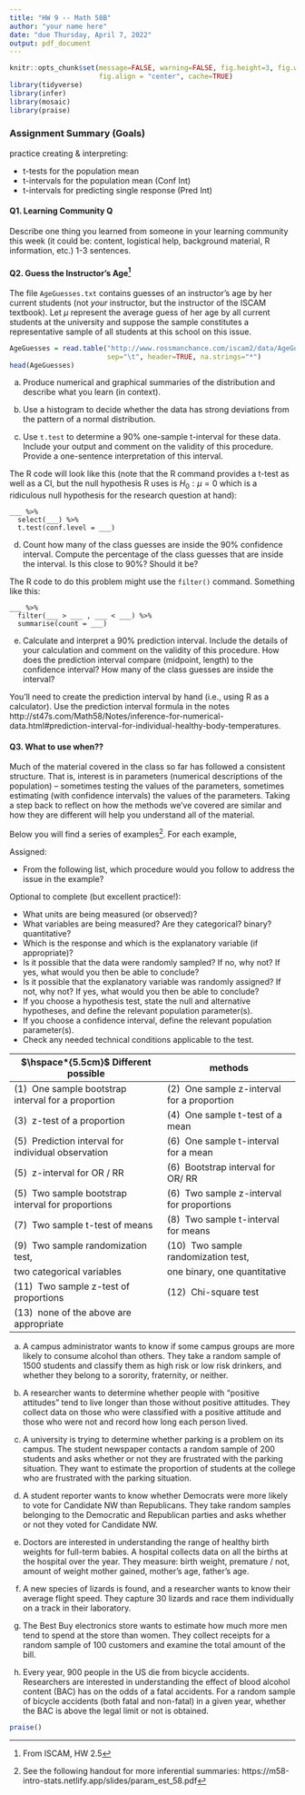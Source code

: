 ```yaml
---
title: "HW 9 -- Math 58B"
author: "your name here"
date: "due Thursday, April 7, 2022"
output: pdf_document
---
```



```r
knitr::opts_chunk$set(message=FALSE, warning=FALSE, fig.height=3, fig.width=5, 
                      fig.align = "center", cache=TRUE)
library(tidyverse)
library(infer)
library(mosaic)
library(praise)
```


### Assignment Summary (Goals)
practice creating & interpreting:

* t-tests for the population mean
* t-intervals for the population mean (Conf Int)
* t-intervals for predicting single response (Pred Int)

#### Q1. Learning Community Q
Describe one thing you learned from someone in your learning community this week (it could be: content, logistical help, background material, R information, etc.)  1-3 sentences.


#### Q2. Guess the Instructor’s Age^[From ISCAM, HW 2.5]

The file `AgeGuesses.txt` contains guesses of an instructor's age by her current students (not *your* instructor, but the instructor of the ISCAM textbook). Let $\mu$ represent the average guess of her age by all current students at the university and suppose the sample constitutes a representative sample of all students at this school on this issue.

```r
AgeGuesses = read.table("http://www.rossmanchance.com/iscam2/data/AgeGuesses.txt",
                        sep="\t", header=TRUE, na.strings="*")
head(AgeGuesses)
```


(a)	Produce numerical and graphical summaries of the distribution and describe what you learn (in context).  

(b)	Use a histogram to decide whether the data has strong deviations from the pattern of a normal distribution.  

(c)	Use `t.test` to determine a 90% one-sample t-interval for these data. Include your output and comment on the validity of this procedure.  Provide a one-sentence interpretation of this interval.

The R code will look like this (note that the R command provides a t-test as well as a CI, but the null hypothesis R uses is $H_0: \mu = 0$ which is a ridiculous null hypothesis for the research question at hand):

```
___ %>%
  select(___) %>%
  t.test(conf.level = ___)
```


(d)	Count how many of the class guesses are inside the 90% confidence interval. Compute the percentage of the class guesses that are inside the interval. Is this close to 90%? Should it be?  

The R code to do this problem might use the `filter()` command.  Something like this:

```
___ %>%
  filter(___ > ___ , ___ < ___) %>%
  summarise(count = ___)
```

(e)	Calculate and interpret a 90% prediction interval.  Include the details of your calculation and comment on the validity of this procedure. How does the prediction interval compare (midpoint, length) to the confidence interval?   How many of the class guesses are inside the interval?

You'll need to create the prediction interval by hand (i.e., using R as a calculator).  Use the prediction interval formula in the notes http://st47s.com/Math58/Notes/inference-for-numerical-data.html#prediction-interval-for-individual-healthy-body-temperatures. 



#### Q3. What to use when??

Much of the material covered in the class so far has followed a consistent structure.  That is, interest is in parameters (numerical descriptions of the population) -- sometimes testing the values of the parameters, sometimes estimating (with confidence intervals) the values of the parameters.  Taking a step back to reflect on how the methods we've covered are similar and how they are different will help you understand all of the material.


Below you will find a series of examples^[See the following handout for more inferential summaries: https://m58-intro-stats.netlify.app/slides/param_est_58.pdf].  For each example, 

Assigned:  

* From the following list, which procedure would you follow to address the issue in the example?

Optional to complete (but excellent practice!):  

* What units are being measured (or observed)?
* What variables are being measured?  Are they categorical? binary? quantitative?
* Which is the response and which is the explanatory variable (if appropriate)?
* Is it possible that the data were randomly sampled?  If no, why not?  If yes, what would you then be able to conclude?
* Is it possible that the explanatory variable was randomly assigned?  If not, why not?  If yes, what would you then be able to conclude?
* If you choose a hypothesis test, state the null and alternative hypotheses, and define the relevant population parameter(s).
* If you choose a confidence interval, define the relevant population parameter(s).
* Check any needed technical conditions applicable to the test.


|  $\hspace*{5.5cm}$ Different possible  | methods                                       |
|------------------------------------------------------|-----------------------------------------------|
| (1) \ One sample bootstrap interval for a proportion                          | (2) \ One sample z-interval for a proportion  |
| (3) \ z-test of a proportion                          | (4) \ One sample t-test of a mean  |
| (5) \ Prediction interval for individual observation                     | (6) \ One sample t-interval for a mean        |
| (5) \ z-interval for OR / RR                          | (6) \ Bootstrap interval for OR/ RR   |
| (5) \ Two sample bootstrap interval for proportions                          | (6) \ Two sample z-interval for proportions   |
| (7) \ Two sample t-test of means                      | (8) \ Two sample t-interval for means         |
| (9) \ Two sample randomization test,                  | (10) \ Two sample randomization test,       |
| two categorical variables                                  | one binary, one quantitative                      |
| (11) \ Two sample z-test of proportions        | (12) \ Chi-square test                        |
| (13) \ none of the above are appropriate        |       |




(a) A campus administrator wants to know if some campus groups are more likely to consume alcohol than others.  They take a random sample of 1500 students and classify them as high risk or low risk drinkers, and whether they belong to a sorority, fraternity, or neither.

(b) A researcher wants to determine whether people with "positive attitudes" tend to live longer than those without positive attitudes.  They collect data on those who were classified with a positive attitude and those who were not and record how long each person lived.


(c)  A university is trying to determine whether parking is a problem on its campus.  The student newspaper contacts a random sample of 200 students and asks whether or not they are frustrated with the parking situation.  They want to estimate the proportion of students at the college who are frustrated with the parking situation.


(d) A student reporter wants to know whether Democrats were more likely to vote for Candidate NW than Republicans.  They take random samples belonging to the Democratic and Republican parties and asks whether or not they voted for Candidate NW.



(e)  Doctors are interested in understanding the range of healthy birth weights for full-term babies.  A hospital collects data on all the births at the hospital over the year.  They measure: birth weight, premature / not, amount of weight mother gained, mother's age, father's age.  


(f) A new species of lizards is found, and a researcher wants to know their average flight speed.  They capture 30 lizards and race them individually on a track in their laboratory.

(g)  The Best Buy electronics store wants to estimate how much more men tend to spend at the store than women.  They collect receipts for a random sample of 100 customers and examine the total amount of the bill.


(h) Every year, 900 people in the US die from bicycle accidents.  Researchers are interested in understanding the effect of blood alcohol content (BAC) has on the odds of a fatal accidents.  For a random sample of bicycle accidents (both fatal and non-fatal) in a given year, whether the BAC is above the legal limit or not is obtained.


```r
praise()
```
